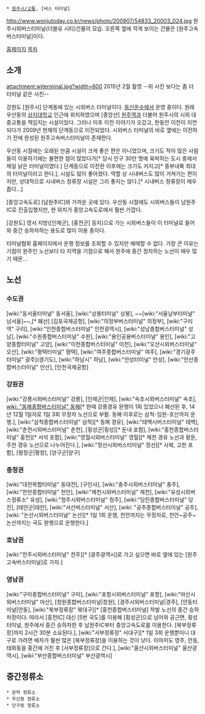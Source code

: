  * [[원주시/교통]], [버스 터미널]
{{{+1 Wonju Bus Terminal / 原州市外バ-ス停留場}}}

http://www.wonjutoday.co.kr/news/photo/200907/54833_20003_024.jpg
원주시외버스터미널(더블유 시티)건물의 모습. 오른쪽 옆에 작게 보이는 건물은 [원주고속버스터미널]이다.

[http://www.wonjuterminal.co.kr/ 홈페이지]
[[목차]]
== 소개 ==
attachment:wjterminal.jpg?width=600
2015년 2월 촬영
--위 사진 보다는 좀 더 터미널 같은 사진--

강원도 [원주시] 단계동에 있는 시외버스 터미널이다. [[동신운수]]에서 운영 중이다. 원래 우산동의 [[상지대학교]] 인근에 위치하였으며 [중앙선] [[원주역]]과 더불어 원주시의 시외 대중교통을 책임지는 시설이었다. 그러나 이후 이전 이야기가 오갔고, 한동안 이전이 지연되다가 2009년 현재의 단계동으로 이전되었다. 시외버스 터미널의 바로 옆에는 이전하기 전에 완성된 원주고속버스터미널이 존재한다.

우산동 시절에는 오래된 만큼 시설이 크게 좋은 편은 아니었으며, 크기도 작아 많은 사람들이 이용하기에는 불편한 점이 많았다가[* 당시 인구 30만 명에 육박하는 도시 중에서 제일 낡은 터미널이였다.] 단계동으로 이전한 이후에는 크기도 커지고[* 중부내륙 최대의 터미널이라고 한다.], 시설도 많이 좋아졌다. 역할 상 시내버스도 많이 거쳐가는 편이지만, 상대적으로 시내버스 정류장 시설은 그리 좋지는 않다.[* 시내버스 정류장이 매우 좁다...]

[중앙고속도로] [남원주IC]와 가까운 곳에 있다. 우산동 시절에도 시외버스들이 남원주IC로 진출입했지만, 현 위치가 중앙고속도로에서 훨씬 가깝다.

[강원도] 영서 지방([인제군], [홍천군] 등지)으로 가는 시외버스들이 이 터미널로 들어와 중간 승하차하는 용도로 많이 이용 중이다.

터미널협회 홈페이지에서 운행 정보를 조회할 수 있지만 예매할 수 없다. 가장 큰 이유는 기점이 원주인 노선보다 타 지역을 기점으로 해서 원주에 중간 정차하는 노선이 매우 많기 때문...

== 노선 ==
=== 수도권 ===
[wiki:"동서울터미널" 동서울], [wiki:"상봉터미널" 상봉], ~~[wiki:"서울남부터미널" 남서울]~~,[* 폐선] [김포국제공항], [wiki:"의정부버스터미널" 의정부], [wiki:"구리역" 구리], [wiki:"인천종합버스터미널" 인천광역시], [wiki:"성남종합버스터미널" 성남], [wiki:"수원종합버스터미널" 수원], [wiki:"용인공용버스터미널" 용인], [wiki:"고양종합터미널" 고양], [wiki:"이천종합버스터미널" 이천], [wiki:"오산시외버스터미널" 오산], [wiki:"평택터미널" 평택], [wiki:"여주종합버스터미널" 여주], [wiki:"경기광주터미널" 광주](경기도), [wiki:"하남시" 하남], [wiki:"안성터미널" 안성], [wiki:"안산종합버스터미널" 안산], [인천국제공항] 

=== 강원권 ===
[wiki:"강릉시외버스터미널" 강릉], [인제군|인제], [wiki:"속초시외버스터미널" 속초], [[wiki: "동해종합버스터미널" 동해]][* 한때 강릉경유 완행이 1회 있었으나 폐선된 후, 14년 12월 1일자로 1일 3회 무정차 노선으로 부활. 동해 이후로는 삼척-임원-호산까지 운행.], [wiki:"삼척종합버스터미널" 삼척][* 동해 경유], [wiki:"태백시버스터미널" 태백], [wiki:"춘천시외버스터미널" 춘천], [횡성군|횡성][* 둔내 포함], [wiki:"홍천종합버스터미널" 홍천][* 서석 포함], [wiki:"영월시외버스터미널" 영월][* 제천 경유 노선과 황둔, 주천 경유 노선으로 나누어진다.], [wiki:"정선시외버스터미널" 정선][* 사북, 고한 포함], [평창군|평창], [양구군|양구]

=== 충청권 ===
[wiki:"대전복합터미널" 동대전], [구인사], [wiki:"충주시외버스터미널" 충주], [wiki:"천안종합터미널" 천안], [wiki:"제천시외버스터미널" 제천], [wiki:"유성시외버스정류소" 유성], [wiki:"청주시외버스터미널" 청주], [wiki:"당진종합버스터미널" 당진], [태안군|태안], [wiki:"서산버스터미널" 서산], [wiki: "공주종합버스터미널" 공주], [wiki: "논산시외버스터미널" 논산][* 1일 1회 운행, 천안까지는 무정차로, 천안~공주~논산까지는 국도 완행으로 운행한다.]

=== 호남권 ===
[wiki:"전주시외버스터미널" 전주][* [광주광역시]로 가고 싶으면 바로 옆에 있는 [원주고속버스터미널]로 가자.]

=== 영남권 ===
[wiki:"구미종합버스터미널" 구미], [wiki:"포항시외버스터미널" 포항], [wiki:"마산시외버스터미널" 마산], [창원종합버스터미널|창원], [경주시외버스터미널|경주], [안동터미널|안동], [wiki:"북부정류장" 북대구][* [홍천종합버스터미널] 착발 노선의 중간 승하차장이다. 따라서 [홍천IC] 대신 [5번 국도]를 이용해 [횡성군]으로 넘어와 공근면, 횡성터미널, 원주에서 중간 승하차한 후 남원주IC부터 중앙고속도로를 이용한다. [북부정류장]까지 2시간 30분 소요된다.], [wiki:"서부정류장" 서대구][* 1일 3회 운행뿐이니 대구로 가려면 배차가 훨씬 많은 [북부정류장]을 이용하는 것이 낫다. 이마저도 영주, 안동, 태화동을 중간에 거친 후 [서부정류장]으로 간다.], [wiki:"울산시외버스터미널" 울산광역시], [wiki:"부산종합버스터미널" 부산광역시]

== 중간정류소 ==
 * 문막 정류소
 * 우산동 정류소
 * 단구동 정류소
